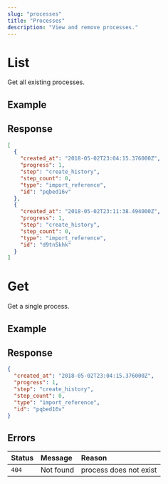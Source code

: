 ```yaml
---
slug: "processes"
title: "Processes"
description: "View and remove processes."
---
```


# List

Get all existing processes.

<Endpoint method="GET" path="/api/processes" />

## Example

<Request method="GET" path="/api/processes" />

## Response

<Response status="200 OK">

```json
[
  {
    "created_at": "2018-05-02T23:04:15.376000Z",
    "progress": 1,
    "step": "create_history",
    "step_count": 0,
    "type": "import_reference",
    "id": "pqbed16v"
  },
  {
    "created_at": "2018-05-02T23:11:38.494000Z",
    "progress": 1,
    "step": "create_history",
    "step_count": 0,
    "type": "import_reference",
    "id": "d9tn5khk"
  }
]
```

</Response>

# Get

Get a single process.

<Endpoint method="GET" path="/api/processes/:id" />

## Example

<Request method="GET" path="/api/processes/pqbed16v" />

## Response

<Response status="200 OK">

```json
{
  "created_at": "2018-05-02T23:04:15.376000Z",
  "progress": 1,
  "step": "create_history",
  "step_count": 0,
  "type": "import_reference",
  "id": "pqbed16v"
}
```

</Response>

## Errors

| Status | Message   | Reason                 |
| :----- | :-------- | :--------------------- |
| `404`  | Not found | process does not exist |
